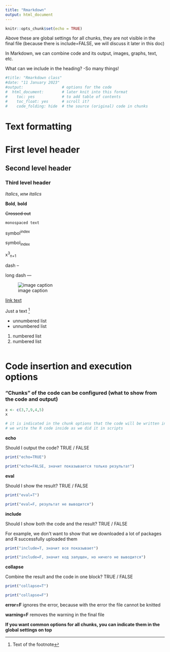 ```yaml
---
title: "Rmarkdown"
output: html_document
---
```


```r
knitr::opts_chunk$set(echo = TRUE)
```
Above these are global settings for all chunks, they are not visible in the final file (because there is include=FALSE, we will discuss it later in this doc)

In Markdown, we can combine code and its output, images, graphs, text, etc.


What can we include in the heading? -So many things!
```r
#title: "Rmarkdown class"
#date: "11 January 2023"
#output:                 # options for the code
#  html_document:        # later knit into this format
#    toc: yes            # to add table of contents 
#    toc_float: yes      # scroll it?
#    code_folding: hide  # the source (original) code in chunks
```

# Text formatting


# First level header

## Second level header

### Third level header

*Italics*, или _italics_

**Bold**, __bold__

~~Crossed out~~

`monospaced text`

symbol^index^

symbol~index~

x^3^~n+1~

dash --

long dash ---


![image caption](name of the file.jpg)

[link text](http://www.ya.ru)

Just a text [^1]
 
 [^1]: Text of the footnote
 

- unnumbered list
- unnumbered list

1. numbered list
2. numbered list

```r

```




# Code insertion and execution options
### “Chunks” of the code can be configured (what to show from the code and output)
```r
x <- c(3,7,9,4,5)
x
```


```r
# it is indicated in the chunk options that the code will be written in the R language
# we write the R code inside as we did it in scripts
```

**echo**

Should I output the code? TRUE / FALSE

```r
print("echo=TRUE")
```

```r
print("echo=FALSE, значит показывается только результат")
```

**eval**

Should I show the result? TRUE / FALSE

```r
print("eval=T")
```
```r
print("eval=F, результат не выводится")
```

**include**

Should I show both the code and the result? TRUE / FALSE

For example, we don't want to show that we downloaded a lot of packages and R successfully uploaded them
```r
print("include=T, значит все показывает")
```
```r
print("include=F, значит код запущен, но ничего не выводится")
```

**collapse**

Combine the result and the code in one block? TRUE / FALSE
```r
print("collapse=T")
```
```r
print("collapse=F")
```

**error=F** ignores the error, because with the error the file cannot be knitted

**warning=F** removes the warning in the final file

**If you want common options for all chunks, you can indicate them in the global settings on top**

